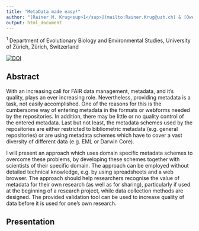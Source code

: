 ```yaml
---
title: "MetaData made easy!"
author: "[Rainer M. Krug<sup>1</sup>](mailto:Rainer.Krug@uzh.ch) & [Owen L. Petchey<sup>1</sup>](mailto:Owen.Petchey@uzh.ch)"
output: html_document
---
```


<p align="left"><sup>1</sup> Department of Evolutionary Biology and Environmental Studies, University of Zürich, Zürich, Switzerland</p>

[![DOI](https://zenodo.org/badge/DOI/ToBeAdded.svg)](https://doi.org/ToBeAdded)

## Abstract

With an increasing call for FAIR data management, metadata, and it's quality, plays an ever increasing role. Nevertheless, providing metadata is a task, not easily accomplished. One of the reasons for this is the cumbersome way of entering metadata in the formats or webforms needed by the repositories. In addition, there may be little or no quality control of the entered metadata. Last but not least, the metadata schemes used by the repositories are either restricted to bibliometric metadata (e.g. general repositories) or are using metadata schemes which have to cover a vast diversity of different data (e.g. EML or Darwin Core). 

I will present an approach which uses domain specific metadata schemes to overcome these problems, by developing these schemes together with scientists of their specific domain. The approach can be employed without detailed technical knowledge, e.g. by using spreadsheets and a web browser. The approach should help researchers recognise the value of metadata for their own research (as well as for sharing), particularly if used at the beginning of a research project, while data collection methods are designed. The provided validation tool can be used to increase quality of data before it is used for one's own research.

## Presentation

<!-- <a href="./MetadataCanBeEasy_RMKrug.html" target="_blank">Metadata can be easy!</a> -->

<!-- [Download R Code for Live Demo Develop New Scheme](./LiveDemo_NewScheme.R) -->

<!-- [Download R Code for Live Demo Howto Use a Scheme](./LiveDemo_UseScheme.R) -->

<!-- <a href="https://github.com/rkrug/GFO_2019" target="_blank">Github Repo</a> -->
